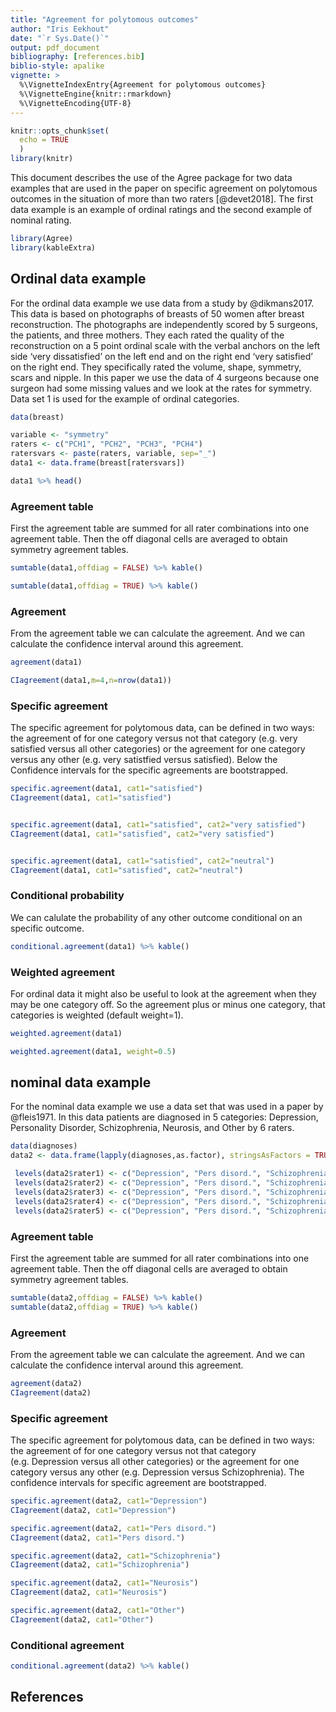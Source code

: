 ```yaml
---
title: "Agreement for polytomous outcomes"
author: "Iris Eekhout"
date: "`r Sys.Date()`"
output: pdf_document
bibliography: [references.bib]
biblio-style: apalike
vignette: >
  %\VignetteIndexEntry{Agreement for polytomous outcomes}
  %\VignetteEngine{knitr::rmarkdown}
  %\VignetteEncoding{UTF-8}
---
```


```r
knitr::opts_chunk$set(
  echo = TRUE
  )
library(knitr)
```

This document describes the use of the Agree package for two data examples that are used in the paper on specific agreement on polytomous outcomes in the situation of more than two raters [@devet2018]. The first data example is an example of ordinal ratings and the second example of nominal rating. 

```r
library(Agree)
library(kableExtra)

```

## Ordinal data example
For the ordinal data example we use data from a study by @dikmans2017. This data is based on photographs of breasts of 50 women after breast reconstruction. The photographs are  independently scored by 5 surgeons, the patients, and three mothers. They each rated the quality of the reconstruction on a 5 point ordinal scale with the verbal anchors on the left side ‘very dissatisfied’ on the left end and on the right end ‘very satisfied’ on the right end. They specifically rated the volume, shape, symmetry, scars and nipple. In this paper we use the data of 4 surgeons because one surgeon had some missing values and we look at the rates for symmetry. Data set 1 is used for the example of ordinal categories.

```r
data(breast)

variable <- "symmetry"
raters <- c("PCH1", "PCH2", "PCH3", "PCH4")
ratersvars <- paste(raters, variable, sep="_")
data1 <- data.frame(breast[ratersvars])

data1 %>% head()

```

### Agreement table
First the agreement table are summed for all rater combinations into one agreement table. Then the off diagonal cells are averaged to obtain symmetry agreement tables. 

```r

sumtable(data1,offdiag = FALSE) %>% kable()

sumtable(data1,offdiag = TRUE) %>% kable()
```

### Agreement
From the agreement table we can calculate the agreement. And we can calculate the confidence interval around this agreement.
```r
agreement(data1)

CIagreement(data1,m=4,n=nrow(data1))

```


### Specific agreement
The specific agreement for polytomous data, can be defined in two ways: the agreement of for one category versus not that category (e.g. very satisfied versus all other categories) or the agreement for one category versus any other (e.g. very satistfied versus satisfied). Below the Confidence intervals for the specific agreements are bootstrapped.


```r
specific.agreement(data1, cat1="satisfied")
CIagreement(data1, cat1="satisfied")


specific.agreement(data1, cat1="satisfied", cat2="very satisfied")
CIagreement(data1, cat1="satisfied", cat2="very satisfied")


specific.agreement(data1, cat1="satisfied", cat2="neutral")
CIagreement(data1, cat1="satisfied", cat2="neutral")

```


### Conditional probability
We can calulate the probability of any other outcome conditional on an specific outcome. 

```r
conditional.agreement(data1) %>% kable()
```


### Weighted agreement
For ordinal data it might also be useful to look at the agreement when they may be one category off. So the agreement plus or minus one category, that categories is weighted (default weight=1). 

```r
weighted.agreement(data1)

weighted.agreement(data1, weight=0.5)

```



## nominal data example
For the nominal data example we use a data set that was used in a paper by @fleis1971. In this data patients are diagnosed in 5 categories: Depression, Personality Disorder, Schizophrenia, Neurosis, and Other by 6 raters. 

```r

data(diagnoses) 
data2 <- data.frame(lapply(diagnoses,as.factor), stringsAsFactors = TRUE)

 levels(data2$rater1) <- c("Depression", "Pers disord.", "Schizophrenia", "Neurosis", "Other")
 levels(data2$rater2) <- c("Depression", "Pers disord.", "Schizophrenia", "Neurosis", "Other")
 levels(data2$rater3) <- c("Depression", "Pers disord.", "Schizophrenia", "Neurosis", "Other")
 levels(data2$rater4) <- c("Depression", "Pers disord.", "Schizophrenia", "Neurosis", "Other")
 levels(data2$rater5) <- c("Depression", "Pers disord.", "Schizophrenia", "Neurosis", "Other")


```


### Agreement table
First the agreement table are summed for all rater combinations into one agreement table. Then the off diagonal cells are averaged to obtain symmetry agreement tables. 

```r
sumtable(data2,offdiag = FALSE) %>% kable()
sumtable(data2,offdiag = TRUE) %>% kable()
```

### Agreement
From the agreement table we can calculate the agreement. And we can calculate the confidence interval around this agreement.
```r
agreement(data2)
CIagreement(data2)
```

### Specific agreement
The specific agreement for polytomous data, can be defined in two ways: the agreement of for one category versus not that category (e.g. Depression versus all other categories) or the agreement for one category versus any other (e.g. Depression versus Schizophrenia). The confidence intervals for specific agreement are bootstrapped.
```r
specific.agreement(data2, cat1="Depression")
CIagreement(data2, cat1="Depression")

specific.agreement(data2, cat1="Pers disord.")
CIagreement(data2, cat1="Pers disord.")

specific.agreement(data2, cat1="Schizophrenia")
CIagreement(data2, cat1="Schizophrenia")

specific.agreement(data2, cat1="Neurosis")
CIagreement(data2, cat1="Neurosis")

specific.agreement(data2, cat1="Other")
CIagreement(data2, cat1="Other")

```


### Conditional agreement

```r
conditional.agreement(data2) %>% kable()
```

## References
